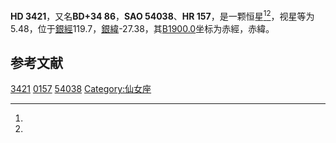 {{Starbox begin
| name = HD 3421
}}
{{Starbox observe
| epoch = [[J2000.0|J2000.0]]
| constell = {{星座名待查}}<ref name=SIMBAD>{{cite web
 | url=http://simbad.u-strasbg.fr/simbad/sim-id?Ident=HR+157
 | title =Pulsating variable Star
 | publisher=Centre de Données astronomiques de Strasbourg
 | work=SIMBAD
 | accessdate=2012-07-13}}</ref><ref name=DATA>{{cite web
 | url=http://vizier.u-strasbg.fr/viz-bin/VizieR-5?-out.add=.&-source=5050&-corr=PK=HR&-out.max=9999&HR=157
 | title=VizieR Detailed Page
 | accessdate=2012-07-13
 | archive-date=2016-03-05
 | archive-url=https://web.archive.org/web/20160305075248/http://vizier.u-strasbg.fr/viz-bin/VizieR-5?-out.add=.&-source=5050&-corr=PK=HR&-out.max=9999&HR=157
 | dead-url=no
 }}</ref>
| 星官 = 
| ra = {{RA|0|37|21.1}}<ref name=SIMBAD /><ref name=DATA />
| dec = {{DEC|+35|23|58}}<ref name=SIMBAD /><ref name=DATA />
| appmag_v = 5.48<ref name=SIMBAD /><ref name=DATA />
}}
{{Starbox character
| class = G2.5IIa<ref name=SIMBAD /><ref name=DATA />
| b-v = 0.88<ref name=SIMBAD /><ref name=DATA />
| u-b = 0.48<ref name=SIMBAD /><ref name=DATA />
| r-i = <ref name=SIMBAD /><ref name=DATA />
| variable = 
}}
{{Starbox astrometry
| radial_v = 0.48
| prop_mo_ra = 0
| parallax = 
| p_error = 
}}
{{Starbox catalog
| names =BD+34 86，[[SAO星表|SAO]] 54038，[[HD星表|HD]] 3421，[[HR星表|HR]] 157}}
{{Starbox reference |Simbad=HR+157}}
{{Starbox end}}

'''HD 3421'''，又名'''BD+34 86'''，'''SAO 54038'''、'''HR 157'''，是一颗恒星<ref name=SIMBAD /><ref name=DATA />，视星等为5.48，位于[[銀道座標系|銀經]]119.7，[[銀道座標系|銀緯]]-27.38，其[[B1900.0|B1900.0]]坐标为赤經{{RA|0|31|59.7}}，赤緯{{DEC|+34|-27.38|57}}。

== 参考文献 ==
{{reflist}}

{{star-stub}}

[[Category:HD和HDE天體|3421]]
[[Category:HR天體|0157]]
[[Category:SAO天體|54038]]
[[Category:仙女座|Category:仙女座]]
